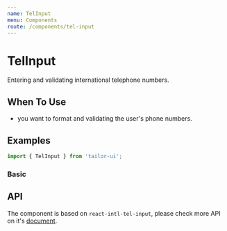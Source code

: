 ```yaml
---
name: TelInput
menu: Components
route: /components/tel-input
---
```




# TelInput

Entering and validating international telephone numbers.

## When To Use

- you want to format and validating the user's phone numbers.

## Examples

```js
import { TelInput } from 'tailor-ui';
```

### Basic

<Playground>
  <TelInput onChange={console.log} />
</Playground>

## API

<PropsTable of={TelInput} />

The component is based on `react-intl-tel-input`, please check more API on it's [document](https://patw0929.github.io/react-intl-tel-input/).
